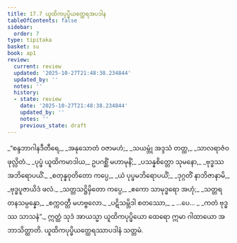 ```yaml
---
title: 17.7 ယူထိကပုပ္ဖိယတ္ထေရအပဒါန
tableOfContents: false
sidebar:
  order: 7
type: tipitaka
basket: su
book: ap1
review:
  current: review
  updated: '2025-10-27T21:48:38.234844'
  updated_by: ''
  notes: ''
  history:
  - state: review
    date: '2025-10-27T21:48:38.234844'
    updated_by: ''
    notes: ''
    previous_state: draft
---
```



<ReviewStatus review={frontmatter.review} showDetails={true} />

<HypothesisAnnotation frontmatter={frontmatter} />

<DynamicBreadcrumb />

<Division number="33" book="ap1" e="ch" v="20" p="204">

<Paragraph number="2477" type="verses" book="ap1">
_“စန္ဒဘာဂါနဒီတီရေ,_  
_အနုသောတံ ဝဇာမဟံ;_  
_သယမ္ဘုံ အဒ္ဒသံ တတ္ထ,_  
_သာလရာဇံဝ ဖုလ္လိတံ._  

</Paragraph>

</Division>
<Division number="34" book="ap1" e="ch" v="20" p="204">

<Paragraph number="2478" type="verses" book="ap1">
_ပုပ္ဖံ ယူထိကမာဒါယ,_  
ဥပဂစ္ဆိံ မဟာမုနိံ;_  
_ပသန္နစိတ္တော သုမနော,_  
_ဗုဒ္ဓဿ အဘိရောပယိံ._  

</Paragraph>

</Division>
<Division number="35" book="ap1" e="ch" v="20" p="204">

<Paragraph number="2479" type="verses" book="ap1">
_စတုန္နဝုတိတော ကပ္ပေ,_  
_ယံ ပုပ္ဖမဘိရောပယိံ;_  
_ဒုဂ္ဂတိံ နာဘိဇာနာမိ,_  
_ဗုဒ္ဓပူဇာယိဒံ ဖလံ._  

</Paragraph>

</Division>
<Division number="36" book="ap1" e="ch" v="20" p="204">

<Paragraph number="2480" type="verses" book="ap1">
_သတ္တသဋ္ဌိမှိတော ကပ္ပေ,_  
_ဧကော သာမုဒ္ဓရော အဟုံ;_  
_သတ္တရတနသမ္ပန္နော,_  
_စက္ကဝတ္တီ မဟဗ္ဗလော._  

</Paragraph>

</Division>
<Division number="37" book="ap1" e="ch" v="20" p="204">

<Paragraph number="2481" type="verses" book="ap1">
_ပဋိသမ္ဘိဒါ စတဿော,_  
_ …ပေ… _  
_ကတံ ဗုဒ္ဓဿ သာသနံ”._  

</Paragraph>

<Paragraph number="2482" book="ap1">
ဣတ္ထံ သုဒံ အာယသ္မာ ယူထိကပုပ္ဖိယော ထေရော ဣမာ ဂါထာယော အဘာသိတ္ထာတိ.

</Paragraph>
</Division>

<Paragraph number="2483" type="center" book="ap1">
ယူထိကပုပ္ဖိယတ္ထေရဿာပဒါနံ သတ္တမံ.
</Paragraph>